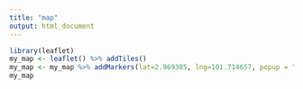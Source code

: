 ```yaml
---
title: "map"
output: html_document
---
```

```r
library(leaflet)
my_map <- leaflet() %>% addTiles() 
my_map <- my_map %>% addMarkers(lat=2.969305, lng=101.714657, popup = "my fav tea is here")
my_map
```


